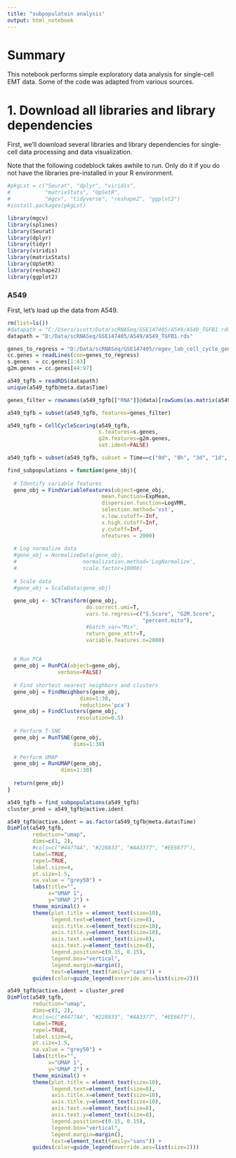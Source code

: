 ```yaml
---
title: "subpopulatoin analysis"
output: html_notebook
---
```


# Summary
This notebook performs simple exploratory data analysis for single-cell EMT data. 
Some of the code was adapted from various sources.

# 1. Download all libraries and library dependencies
First, we'll download several libraries and library dependencies for single-cell
data processing and data visualization.

Note that the following codeblock takes awhile to run. Only do it if you do not
have the libraries pre-installed in your R environment.
```r
#pkgLst = c("Seurat", "dplyr", "viridis", 
#           "matrixStats", "UpSetR", 
#           "mgcv", "tidyverse", "reshape2", "ggplot2")
#install.packages(pkgLst)

library(mgcv)
library(splines)
library(Seurat)
library(dplyr)
library(tidyr)
library(viridis)
library(matrixStats)
library(UpSetR)
library(reshape2)
library(ggplot2)
```

### A549
First, let's load up the data from A549.
```r
rm(list=ls())
#datapath = "C:/Users/scott/Data/scRNASeq/GSE147405/A549/A549_TGFB1.rds"
datapath = "D:/Data/scRNASeq/GSE147405/A549/A549_TGFB1.rds"

genes_to_regress = "D:/Data/scRNASeq/GSE147405/regev_lab_cell_cycle_genes.txt"
cc.genes = readLines(con=genes_to_regress)
s.genes  = cc.genes[1:43]
g2m.genes = cc.genes[44:97]

a549_tgfb = readRDS(datapath)
unique(a549_tgfb@meta.data$Time)

genes_filter = rownames(a549_tgfb[["RNA"]]@data)[rowSums(as.matrix(a549_tgfb[["RNA"]]@data)) > 0]

a549_tgfb = subset(a549_tgfb, features=genes_filter)

a549_tgfb = CellCycleScoring(a549_tgfb, 
                             s.features=s.genes,
                             g2m.features=g2m.genes, 
                             set.ident=FALSE)

a549_tgfb = subset(a549_tgfb, subset = Time==c("0d", "8h", "3d", "1d", "7d"))
```

```r
find_subpopulations = function(gene_obj){
  
  # Identify variable features
  gene_obj = FindVariableFeatures(object=gene_obj, 
                              mean.function=ExpMean,
                              dispersion.function=LogVMR,
                              selection.method='vst',
                              x.low.cutoff=-Inf,
                              x.high.cutoff=Inf,
                              y.cutoff=Inf,
                              nfeatures = 2000)
  
  # Log normalize data
  #gene_obj = NormalizeData(gene_obj, 
  #                     normalization.method='LogNormalize', 
  #                     scale.factor=10000)
  
  # Scale data
  #gene_obj = ScaleData(gene_obj)
  
  gene_obj <- SCTransform(gene_obj,
                         do.correct.umi=T,
                         vars.to.regress=c("S.Score", "G2M.Score",
                                           "percent.mito"),
                         #batch_var="Mix",
                         return_gene_attr=T,
                         variable.features.n=2000)

  
  # Run PCA
  gene_obj = RunPCA(object=gene_obj,
                verbose=FALSE)
  
  # Find shortest nearest neighbors and clusters
  gene_obj = FindNeighbors(gene_obj, 
                       dims=1:30,
                       reduction='pca')
  gene_obj = FindClusters(gene_obj, 
                      resolution=0.5)
  
  # Perform T-SNE
  gene_obj = RunTSNE(gene_obj,
                     dims=1:30)
  
  # Perform UMAP
  gene_obj = RunUMAP(gene_obj, 
                 dims=1:30)
  
  return(gene_obj)
}
```

```r
a549_tgfb = find_subpopulations(a549_tgfb)
cluster_pred = a549_tgfb@active.ident
```

```r
a549_tgfb@active.ident = as.factor(a549_tgfb@meta.data$Time)
DimPlot(a549_tgfb, 
        reduction="umap",
        dims=c(1, 2),
        #cols=c("#4477AA", "#228833", "#AA3377", "#EE6677"),
        label=TRUE,
        repel=TRUE,
        label.size=4,
        pt.size=1.5, 
        na.value = "grey50") + 
        labs(title="", 
             x="UMAP 1", 
             y="UMAP 2") +
        theme_minimal() +
        theme(plot.title = element_text(size=10),
              legend.text=element_text(size=8),
              axis.title.x=element_text(size=10),
              axis.title.y=element_text(size=10),
              axis.text.x=element_text(size=8),
              axis.text.y=element_text(size=8),
              legend.position=c(0.15, 0.15),
              legend.box="vertical",
              legend.margin=margin(),
              text=element_text(family="sans")) +
        guides(color=guide_legend(override.aes=list(size=2)))

a549_tgfb@active.ident = cluster_pred
DimPlot(a549_tgfb, 
        reduction="umap",
        dims=c(1, 2),
        #cols=c("#4477AA", "#228833", "#AA3377", "#EE6677"),
        label=TRUE,
        repel=TRUE,
        label.size=4,
        pt.size=1.5, 
        na.value = "grey50") + 
        labs(title="", 
             x="UMAP 1", 
             y="UMAP 2") +
        theme_minimal() +
        theme(plot.title = element_text(size=10),
              legend.text=element_text(size=8),
              axis.title.x=element_text(size=10),
              axis.title.y=element_text(size=10),
              axis.text.x=element_text(size=8),
              axis.text.y=element_text(size=8),
              legend.position=c(0.15, 0.15),
              legend.box="vertical",
              legend.margin=margin(),
              text=element_text(family="sans")) +
        guides(color=guide_legend(override.aes=list(size=2)))
```